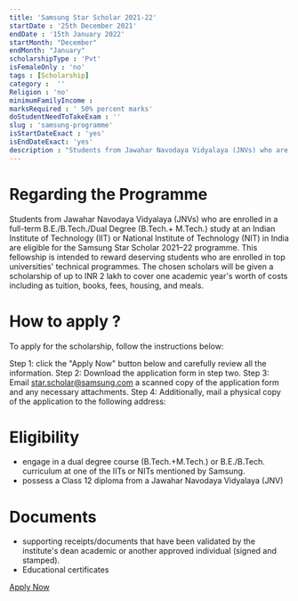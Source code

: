 ```yaml
---
title: 'Samsung Star Scholar 2021-22'
startDate : '25th December 2021'
endDate : '15th January 2022'
startMonth: "December"
endMonth: "January"
scholarshipType : 'Pvt'
isFemaleOnly : 'no'
tags : [Scholarship]
category :  ''
Religion : 'no'
minimumFamilyIncome :
marksRequired : ' 50% percent marks'
doStudentNeedToTakeExam : ''
slug : 'samsung-programme'
isStartDateExact : 'yes'
isEndDateExact: 'yes'
description : "Students from Jawahar Navodaya Vidyalaya (JNVs) who are enrolled in a full-term B.E./B.Tech./Dual Degree (B.Tech.+ M.Tech.) study at an Indian Institute of Technology (IIT)"
---
```


# Regarding the Programme

Students from Jawahar Navodaya Vidyalaya (JNVs) who are enrolled in a full-term B.E./B.Tech./Dual Degree (B.Tech.+ M.Tech.) study at an Indian Institute of Technology (IIT)
or National Institute of Technology (NIT) in India are eligible for the Samsung Star Scholar 2021–22 programme. 
This fellowship is intended to reward deserving students who are enrolled in top universities' technical programmes. 
The chosen scholars will be given a scholarship of up to INR 2 lakh to cover one academic year's worth of costs including as tuition, books, fees, housing, and meals.



# How to apply ?
To apply for the scholarship, follow the instructions below:

Step 1: click the "Apply Now" button below and carefully review all the information.
Step 2: Download the application form in step two.
Step 3: Email star.scholar@samsung.com a scanned copy of the application form and any necessary attachments.
Step 4: Additionally, mail a physical copy of the application to the following address:



# Eligibility
 - engage in a dual degree course (B.Tech.+M.Tech.) or B.E./B.Tech. curriculum at one of the IITs or NITs mentioned by Samsung.
 - possess a Class 12 diploma from a Jawahar Navodaya Vidyalaya (JNV)



# Documents
 - supporting receipts/documents that have been validated by the institute's dean academic or another approved individual (signed and stamped).
 - Educational certificates

 [Apply Now](https://www.samsung.com/in/microsite/sapne-hue-bade/star-scholar/)